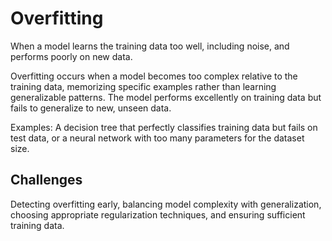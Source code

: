 
<StructuredData 
  title="Overfitting" 
  description="When a model learns the training data too well, including noise, and performs poorly on new data. Overfitting occurs when a model becomes too complex relative to the training data, memorizing specific examples rather than learning generalizable patterns." 
  url="https://ai-glossary.com/O/over-fitting" 
/>

# Overfitting

When a model learns the training data too well, including noise, and performs poorly on new data.

Overfitting occurs when a model becomes too complex relative to the training data, memorizing specific examples rather than learning generalizable patterns. The model performs excellently on training data but fails to generalize to new, unseen data.

Examples: A decision tree that perfectly classifies training data but fails on test data, or a neural network with too many parameters for the dataset size.

## Challenges
Detecting overfitting early, balancing model complexity with generalization, choosing appropriate regularization techniques, and ensuring sufficient training data.